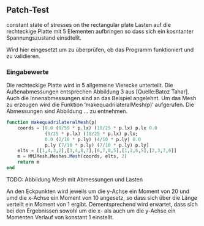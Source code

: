 ## Patch-Test

constant state of stresses on the rectangular plate
Lasten auf die rechteckige Platte mit 5 Elementen aufbringen so dass sich ein kosntanter Spannungszustand einsdtellt. 

Wird hier eingesetzt um zu überprüfen, ob das Programm funktioniert und zu validieren.


### Eingabewerte

Die rechteckige Platte wird in 5 allgemeine Vierecke unterteilt. Die Außenabmessungen entsprechen Abbildung 3 aus [Quelle:Batoz Tahar]. Auch die Innenabmessungen sind an das Beispiel angelehnt. Um das Mesh zu erzeugen wird die Funktion 'makequadrilateralMesh(p)' aufgerufen. Die Abmessungen sind Abbildung ... zu entnehmen. 
```julia
function makequadrilateralMesh(p)
    coords = [0.0 (9/50 * p.lx) (18/25 * p.lx) p.lx 0.0  
              (9/25 * p.lx) (18/25 * p.lx) p.lx;
              0.0 (2/10 * p.ly) (4/10 * p.ly) 0.0  
              p.ly (7/10 * p.ly) (7/10 * p.ly) p.ly]
    elts = [[1,4,3,2],[3,4,8,7],[6,7,8,5],[1,2,6,5],[2,3,7,6]]
    m = MMJMesh.Meshes.Mesh(coords, elts, 2)
    return m
end
```

TODO: Abbildung Mesh mit Abmessungen und Lasten

An den Eckpunkten wird jeweils um die y-Achse ein Moment von 20 und umd die x-Achse ein Moment von 10 angesetz, so dass sich über die Länge verteilt ein Moment von 1 ergibt. Dementsprechend wird erwartet, dass sich bei den Ergebnissen sowohl um die x- als auch um die y-Achse ein Momenten Verlauf von konstant 1 einstellt.



